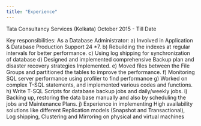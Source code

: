 ```yaml
---
title: "Experience" 
---
```

Tata Consultancy Services (Kolkata)				         October 2015 - Till Date

Key responsibilities:
As a Database Administrator:
a) Involved in Application & Database Production Support 24 *7.
b) Rebuilding the indexes at regular intervals for better performance.
c) Using log shipping for synchronization of database
d) Designed and implemented comprehensive Backup plan and disaster recovery strategies Implemented.
e) Moved files between the File Groups and partitioned the tables to improve the performance.
f) Monitoring SQL server performance using profiler to find performance
g) Worked on complex T-SQL statements, and implemented various codes and functions.
h) Write T-SQL Scripts for database backup jobs and daily/weekly jobs.
i) Backing up, restoring the data base manually and also by scheduling the jobs and Maintenance Plans.
j) Experience in implementing High availability solutions like different Replication models (Snapshot and Transactional), Log shipping, Clustering and Mirroring on physical and virtual machines